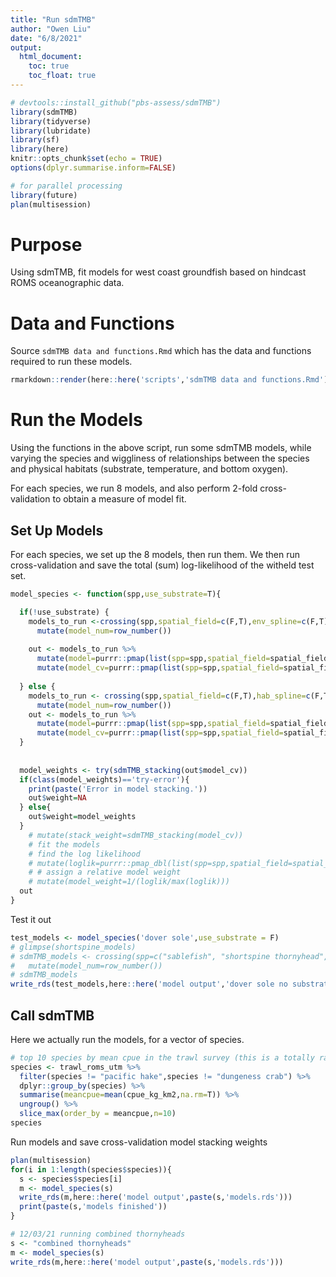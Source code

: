 ```yaml
---
title: "Run sdmTMB"
author: "Owen Liu"
date: "6/8/2021"
output: 
  html_document:
    toc: true
    toc_float: true
---
```


```r
# devtools::install_github("pbs-assess/sdmTMB")
library(sdmTMB)
library(tidyverse)
library(lubridate)
library(sf)
library(here)
knitr::opts_chunk$set(echo = TRUE)
options(dplyr.summarise.inform=FALSE)

# for parallel processing
library(future)
plan(multisession)
```

# Purpose

Using sdmTMB, fit models for west coast groundfish based on hindcast ROMS oceanographic data.

# Data and Functions

Source `sdmTMB data and functions.Rmd` which has the data and functions required to run these models.

```r
rmarkdown::render(here::here('scripts','sdmTMB data and functions.Rmd'),quiet=TRUE)
```


# Run the Models

Using the functions in the above script, run some sdmTMB models, while varying the species and wiggliness of relationships between the species and physical habitats (substrate, temperature, and bottom oxygen).

For each species, we run 8 models, and also perform 2-fold cross-validation to obtain a measure of model fit.

## Set Up Models

For each species, we set up the 8 models, then run them. We then run cross-validation and save the total (sum) log-likelihood of the witheld test set.

```r
model_species <- function(spp,use_substrate=T){

  if(!use_substrate) {
    models_to_run <-crossing(spp,spatial_field=c(F,T),env_spline=c(F,T),include_substrate=F) %>%
      mutate(model_num=row_number())
    
    out <- models_to_run %>% 
      mutate(model=purrr::pmap(list(spp=spp,spatial_field=spatial_field,env_spline=env_spline,include_substrate=include_substrate),run_sdmTMB,dat=trawl_roms_utm)) %>%
      mutate(model_cv=purrr::pmap(list(spp=spp,spatial_field=spatial_field,env_spline=env_spline,include_substrate=include_substrate),run_sdmTMB_cv,dat=trawl_roms_utm,return_what="model"))
    
  } else {
    models_to_run <- crossing(spp,spatial_field=c(F,T),hab_spline=c(F,T),env_spline=c(F,T)) %>%
      mutate(model_num=row_number())
    out <- models_to_run %>% 
      mutate(model=purrr::pmap(list(spp=spp,spatial_field=spatial_field,hab_spline=hab_spline,env_spline=env_spline),run_sdmTMB,dat=trawl_roms_utm)) %>%
      mutate(model_cv=purrr::pmap(list(spp=spp,spatial_field=spatial_field,hab_spline=hab_spline,env_spline=env_spline),run_sdmTMB_cv,dat=trawl_roms_utm,return_what="model"))
  }
  
  
  model_weights <- try(sdmTMB_stacking(out$model_cv))
  if(class(model_weights)=='try-error'){
    print(paste('Error in model stacking.'))
    out$weight=NA
  } else{
    out$weight=model_weights
  }
    # mutate(stack_weight=sdmTMB_stacking(model_cv))
    # fit the models 
    # find the log likelihood
    # mutate(loglik=purrr::pmap_dbl(list(spp=spp,spatial_field=spatial_field,hab_spline=hab_spline,env_spline=env_spline),run_sdmTMB_cv,dat=trawl_roms_utm)) %>% 
    # # assign a relative model weight
    # mutate(model_weight=1/(loglik/max(loglik)))
  out
}
```

Test it out
```r
test_models <- model_species('dover sole',use_substrate = F)
# glimpse(shortspine_models)
# sdmTMB_models <- crossing(spp=c("sablefish", "shortspine thornyhead","darkblotched rockfish","canary rockfish"),spatial_field=c(F,T),hab_spline=c(F,T),env_spline=c(F,T)) %>%
#   mutate(model_num=row_number())
# sdmTMB_models
write_rds(test_models,here::here('model output','dover sole no substrate.rds'))
```


## Call sdmTMB

Here we actually run the models, for a vector of species.

```r
# top 10 species by mean cpue in the trawl survey (this is a totally random criterion)
species <- trawl_roms_utm %>% 
  filter(species != "pacific hake",species != "dungeness crab") %>% 
  dplyr::group_by(species) %>% 
  summarise(meancpue=mean(cpue_kg_km2,na.rm=T)) %>% 
  ungroup() %>%
  slice_max(order_by = meancpue,n=10)
species

```

Run models and save cross-validation model stacking weights

```r
plan(multisession)
for(i in 1:length(species$species)){
  s <- species$species[i]
  m <- model_species(s)
  write_rds(m,here::here('model output',paste(s,'models.rds')))
  print(paste(s,'models finished'))
}
```

```r
# 12/03/21 running combined thornyheads
s <- "combined thornyheads"
m <- model_species(s)
write_rds(m,here::here('model output',paste(s,'models.rds')))
```
